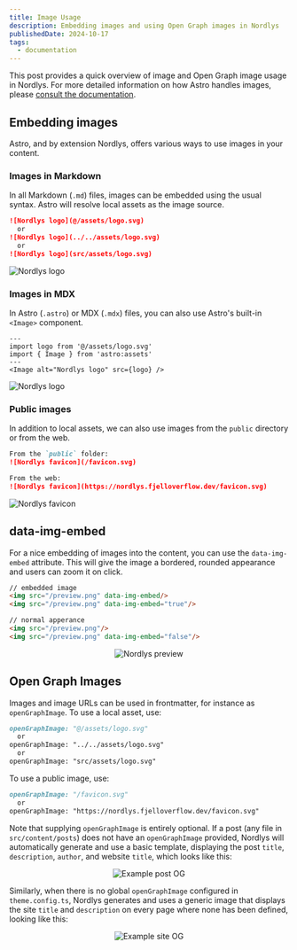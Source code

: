 ```yaml
---
title: Image Usage
description: Embedding images and using Open Graph images in Nordlys
publishedDate: 2024-10-17
tags:
  - documentation
---
```

This post provides a quick overview of image and Open Graph image usage in Nordlys. For more detailed information on how Astro handles images, please [consult the documentation](https://docs.astro.build/en/guides/images/).


## Embedding images

Astro, and by extension Nordlys, offers various ways to use images in your content.

### Images in Markdown

In all Markdown (`.md`) files, images can be embedded using the usual syntax. Astro will resolve local assets as the image source.

```markdown src/content/posts/my-post.md
![Nordlys logo](@/assets/logo.svg)
  or
![Nordlys logo](../../assets/logo.svg)
  or
![Nordlys logo](src/assets/logo.svg)
```

![Nordlys logo](@/assets/logo.svg)

### Images in MDX

In Astro (`.astro`) or  MDX (`.mdx`) files, you can also use Astro's built-in `<Image>` component.

```astro src/pages/my-page.astro
---
import logo from '@/assets/logo.svg'
import { Image } from 'astro:assets'
---
<Image alt="Nordlys logo" src={logo} />
```

<Image alt="Nordlys logo" src={logo} loading="lazy"/>

### Public images

In addition to local assets, we can also use images from the `public` directory or from the web.

```markdown src/pages/my-page.md
From the `public` folder:
![Nordlys favicon](/favicon.svg)

From the web:
![Nordlys favicon](https://nordlys.fjelloverflow.dev/favicon.svg)
```

<Image alt="Nordlys favicon" src="/favicon.svg" loading="lazy" width={136} height={141}/>

## data-img-embed

For a nice embedding of images into the content, you can use the `data-img-embed` attribute. This will give the image a bordered, rounded appearance and users can zoom it on click.

```markdown src/pages/my-page.md
// embedded image
<img src="/preview.png" data-img-embed/>
<img src="/preview.png" data-img-embed="true"/>

// normal apperance
<img src="/preview.png"/>
<img src="/preview.png" data-img-embed="false"/>

```

<div align="center">
<Image alt="Nordlys preview" src="/preview.png" loading="lazy" height={252} width={480} data-img-embed/>
</div>

## Open Graph Images

Images and image URLs can be used in frontmatter, for instance as `openGraphImage`. To use a local asset, use:

```md src/content/posts/my-post.md
openGraphImage: "@/assets/logo.svg"
  or
openGraphImage: "../../assets/logo.svg"
  or
openGraphImage: "src/assets/logo.svg"
```

To use a public image, use:

```md src/content/posts/my-post.md
openGraphImage: "/favicon.svg"
  or
openGraphImage: "https://nordlys.fjelloverflow.dev/favicon.svg"
```

Note that supplying `openGraphImage` is entirely optional. If a post (any file in `src/content/posts`) does not have an `openGraphImage` provided, Nordlys will automatically generate and use a basic template, displaying the post `title`, `description`, `author`, and website `title`, which looks like this:

<div align="center">
<Image alt="Example post OG" src="/posts/using-images.png" loading="lazy" height={252} width={480} data-img-embed/>
</div>

Similarly, when there is no global `openGraphImage` configured in `theme.config.ts`, Nordlys generates and uses a generic image that displays the site `title` and `description` on every page where none has been defined, looking like this:

<div align="center">
<Image alt="Example site OG" src="/ogImage.png" loading="lazy" height={252} width={480} data-img-embed/>
</div>
